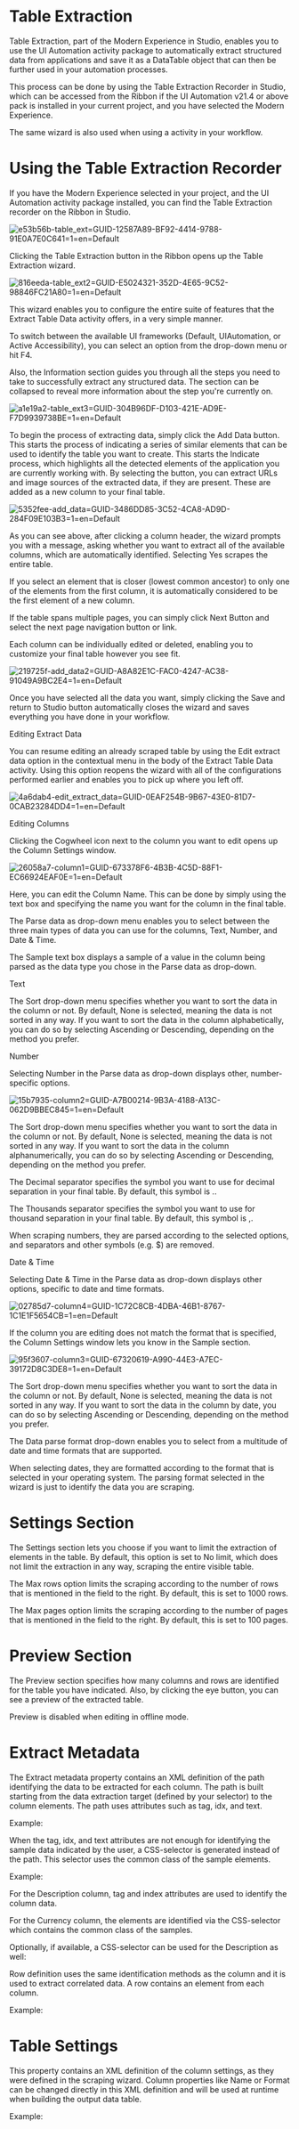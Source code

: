 ﻿# Table Extraction

Table Extraction, part of the Modern Experience in Studio, enables you to use the UI Automation activity package to automatically extract structured data from applications and save it as a DataTable object that can then be further used in your automation processes.

This process can be done by using the Table Extraction Recorder in Studio, which can be accessed from the Ribbon if the UI Automation v21.4 or above pack is installed in your current project, and you have selected the Modern Experience.

The same wizard is also used when using a  activity in your workflow.

# Using the Table Extraction Recorder

If you have the Modern Experience selected in your project, and the UI Automation activity package installed, you can find the Table Extraction recorder on the Ribbon in Studio.

![e53b56b-table_ext=GUID-12587A89-BF92-4414-9788-91E0A7E0C641=1=en=Default](/images/e53b56b-table_ext=GUID-12587A89-BF92-4414-9788-91E0A7E0C641=1=en=Default.png)

Clicking the Table Extraction button in the Ribbon opens up the Table Extraction wizard.

![816eeda-table_ext2=GUID-E5024321-352D-4E65-9C52-98846FC21A80=1=en=Default](/images/816eeda-table_ext2=GUID-E5024321-352D-4E65-9C52-98846FC21A80=1=en=Default.png)

This wizard enables you to configure the entire suite of features that the Extract Table
                                                  Data activity offers, in a very simple manner.

To switch between the available UI frameworks
                                                (Default, UIAutomation, or Active
                                                  Accessibility), you can select an option from
                                                the drop-down menu or hit F4.

Also, the Information section guides you through all
                                                the steps you need to take to successfully extract
                                                any structured data. The section can be collapsed to
                                                reveal more information about the step you're
                                                currently on.

![a1e19a2-table_ext3=GUID-304B96DF-D103-421E-AD9E-F7D9939738BE=1=en=Default](/images/a1e19a2-table_ext3=GUID-304B96DF-D103-421E-AD9E-F7D9939738BE=1=en=Default.png)

To begin the process of extracting data, simply click the Add Data button. This starts the process of indicating a series of similar elements that can be used to identify the table you want to create. This starts the Indicate process, which highlights all the detected elements of the application you are currently working with. By selecting the  button, you can extract URLs and image sources of the extracted data, if they are present. These are added as a new column to your final table.

![5352fee-add_data=GUID-3486DD85-3C52-4CA8-AD9D-284F09E103B3=1=en=Default](/images/5352fee-add_data=GUID-3486DD85-3C52-4CA8-AD9D-284F09E103B3=1=en=Default.gif)

As you can see above, after clicking a column header, the wizard prompts you with a message, asking whether you want to extract all of the available columns, which are automatically identified. Selecting Yes scrapes the entire table.

If you select an element that is closer (lowest common ancestor) to only one of the elements from the first column, it is automatically considered to be the first element of a new column.

If the table spans multiple pages, you can simply click Next Button and select the next page navigation button or link.

Each column can be individually edited or deleted, enabling you to customize your final table however you see fit.

![219725f-add_data2=GUID-A8A82E1C-FAC0-4247-AC38-91049A9BC2E4=1=en=Default](/images/219725f-add_data2=GUID-A8A82E1C-FAC0-4247-AC38-91049A9BC2E4=1=en=Default.gif)

Once you have selected all the data you want, simply clicking the Save and return to Studio button automatically closes the wizard and saves everything you have done in your workflow.

Editing Extract Data

You can resume editing an already scraped table by using the Edit extract data option in the contextual menu in the body of the Extract Table Data activity. Using this option reopens the wizard with all of the configurations performed earlier and enables you to pick up where you left off.

![4a6dab4-edit_extract_data=GUID-0EAF254B-9B67-43E0-81D7-0CAB23284DD4=1=en=Default](/images/4a6dab4-edit_extract_data=GUID-0EAF254B-9B67-43E0-81D7-0CAB23284DD4=1=en=Default.png)

Editing Columns

Clicking the Cogwheel icon next to the column you want to edit opens up the Column Settings window.

![26058a7-column1=GUID-673378F6-4B3B-4C5D-88F1-EC66924EAF0E=1=en=Default](/images/26058a7-column1=GUID-673378F6-4B3B-4C5D-88F1-EC66924EAF0E=1=en=Default.png)

Here, you can edit the Column Name. This can be done by simply using the text box and specifying the name you want for the column in the final table.

The Parse data as drop-down menu enables you to select between the three main types of data you can use for the columns, Text, Number, and Date & Time.

The Sample text box displays a sample of a value in the column being parsed as the data type you chose in the Parse data as drop-down.

Text

The Sort drop-down menu specifies whether you want to sort the data in the column or not. By default, None is selected, meaning the data is not sorted in any way. If you want to sort the data in the column alphabetically, you can do so by selecting Ascending or Descending, depending on the method you prefer.

Number

Selecting Number in the Parse data as drop-down displays other, number-specific options.

![15b7935-column2=GUID-A7B00214-9B3A-4188-A13C-062D9BBEC845=1=en=Default](/images/15b7935-column2=GUID-A7B00214-9B3A-4188-A13C-062D9BBEC845=1=en=Default.png)

The Sort drop-down menu specifies whether you want to sort the data in the column or not. By default, None is selected, meaning the data is not sorted in any way. If you want to sort the data in the column alphanumerically, you can do so by selecting Ascending or Descending, depending on the method you prefer.

The Decimal separator specifies the symbol you want to use for decimal separation in your final table. By default, this symbol is ..

The Thousands separator specifies the symbol you want to use for thousand separation in your final table. By default, this symbol is ,.

When scraping numbers, they are parsed according to the selected options, and separators and other symbols (e.g. $) are removed.

Date & Time

Selecting Date & Time in the Parse data as drop-down displays other options, specific to date and time formats.

![02785d7-column4=GUID-1C72C8CB-4DBA-46B1-8767-1C1E1F5654CB=1=en=Default](/images/02785d7-column4=GUID-1C72C8CB-4DBA-46B1-8767-1C1E1F5654CB=1=en=Default.png)

If the column you are editing does not match the format that is specified, the Column Settings window lets you know in the Sample section.

![95f3607-column3=GUID-67320619-A990-44E3-A7EC-39172D8C3DE8=1=en=Default](/images/95f3607-column3=GUID-67320619-A990-44E3-A7EC-39172D8C3DE8=1=en=Default.png)

The Sort drop-down menu specifies whether you want to sort the data in the column or not. By default, None is selected, meaning the data is not sorted in any way. If you want to sort the data in the column by date, you can do so by selecting Ascending or Descending, depending on the method you prefer.

The Data parse format drop-down enables you to select from a multitude of date and time formats that are supported.

When selecting dates, they are formatted according to the format that is selected in your operating system. The parsing format selected in the wizard is just to identify the data you are scraping.

# Settings Section

The Settings section lets you choose if you want to limit the extraction of elements in the table. By default, this option is set to No limit, which does not limit the extraction in any way, scraping the entire visible table.

The Max rows option limits the scraping according to the number of rows that is mentioned in the field to the right. By default, this is set to 1000 rows.

The Max pages option limits the scraping according to the number of pages that is mentioned in the field to the right. By default, this is set to 100 pages.

# Preview Section

The Preview section specifies how many columns and rows are identified for the table you have indicated. Also, by clicking the eye button, you can see a preview of the extracted table.

Preview is disabled when editing in offline mode.

# Extract Metadata

The Extract metadata property contains an XML definition of the path identifying the data to be extracted for each column. The path is built starting from the data extraction target (defined by your selector) to the column elements. The path uses attributes such as tag, idx, and text.

Example:

<extract> 
<!—columns data identified by a path > 
<column exact='1' name=’Description’ attr='text'> 
<webctrl tag='div' /> 
<webctrl tag='div' idx='1' /> 
<webctrl tag='div' idx='1' /> 
<webctrl tag='div' idx='2' /> 
<webctrl tag='div' idx='1' /> 
<webctrl tag='div' idx='1' /> 
<webctrl tag='span' idx='1' /> 
</column> 
<column exact='1' name=’Currency’ attr='text'> 
<webctrl tag='div' /> 
<webctrl tag='div' idx='1' /> 
<webctrl tag='div' idx='1' /> 
<webctrl tag='div' idx='2' /> 
<webctrl tag='div' idx='1' /> 
<webctrl tag='div' idx='1' /> 
<webctrl tag='span' idx='2' /> 
</column> 
</extract>

When the tag, idx, and text attributes are not enough for identifying the sample data indicated by the user, a CSS-selector is generated instead of the path. This selector uses the common class of the sample elements.

Example:

<extract> 
<!—column data identified by a path > 
<column exact='1' name='Description' attr='text'> 
<webctrl tag='li' /> 
<webctrl tag='div' idx='1' /> 
<webctrl tag='a' idx='1' /> 
<webctrl tag='div' idx='2' /> 
<webctrl tag='div' idx='1' /> 
<webctrl tag='h3' idx='1' /> 
</column> 
<!—column data identified by a css-selector > 
<column css-selector='.currency-value' name='Currency' attr='text' /> 
</extract>

For the Description column, tag and index attributes are used to identify the column data.

For the Currency column, the elements are identified via the CSS-selector which contains the common class of the samples.

Optionally, if available, a CSS-selector can be used for the Description as well:

<extract> 
<!—columns data identified by css-selectors > 
<column css-selector='.product-title ' name='Description' attr='text' /> 
<column css-selector='.currency-value' name='Currency' attr='text' /> 
</extract>

Row definition uses the same identification methods as the column and it is used to extract correlated data. A row contains an element from each column.

Example:

<extract> 
<! -- row definition - ->  
<row exact='1'> 
<webctrl tag='li' /> 
<webctrl tag='div' idx='1' /> 
<webctrl tag='a' idx='1' /> 
<webctrl tag='div' idx='2' /> 
<webctrl tag='div' idx='1' /> 
</row> 
<column exact='1' name='Description' attr='text'> 
<webctrl tag='li' /> 
<webctrl tag='div' idx='1' /> 
<webctrl tag='a' idx='1' /> 
<webctrl tag='div' idx='2' /> 
<webctrl tag='div' idx='1' /> 
<webctrl tag='h3' idx='1' /> 
</column> 
<column css-selector='.currency-value' name='Column' attr='text' /> 
</extract>

# Table Settings

This property contains an XML definition of the column settings, as they were defined in the scraping wizard. Column properties like Name or Format can be changed directly in this XML definition and will be used at runtime when building the output data table.

Example:

<Table xmlns:xsi='http://www.w3.org/2001/XMLSchema-instance' xmlns:xsd='http://www.w3.org/2001/XMLSchema' Type='Structured'> 
<Column xsi:type='DataColumn' ReferenceName='Column0' Name=’Description'> 
<Format xsi:type='TextColumnFormat' /> 
</Column> 
<Column xsi:type='DataColumn' ReferenceName='Column2' Name=’Currency'> 
<Format xsi:type='TextColumnFormat' /> 
</Column> 
</Table>
